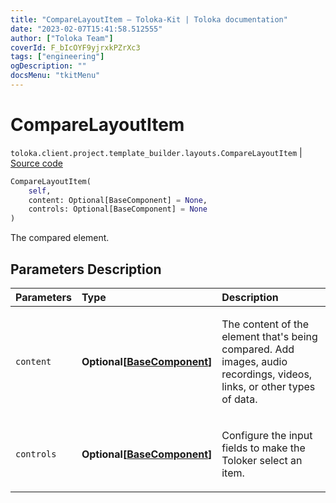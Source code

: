 ```yaml
---
title: "CompareLayoutItem — Toloka-Kit | Toloka documentation"
date: "2023-02-07T15:41:58.512555"
author: ["Toloka Team"]
coverId: F_bIcOYF9yjrxkPZrXc3
tags: ["engineering"]
ogDescription: ""
docsMenu: "tkitMenu"
---
```


# CompareLayoutItem
`toloka.client.project.template_builder.layouts.CompareLayoutItem` | [Source code](https://github.com/Toloka/toloka-kit/blob/v1.1.3/src/client/project/template_builder/layouts.py#L99)

```python
CompareLayoutItem(
    self,
    content: Optional[BaseComponent] = None,
    controls: Optional[BaseComponent] = None
)
```

The compared element.

## Parameters Description

| Parameters | Type | Description |
| :----------| :----| :-----------|
`content`|**Optional\[[BaseComponent](/docs-new/toloka-kit/reference/toloka.client.project.template_builder.base.BaseComponent)\]**|<p>The content of the element that&#x27;s being compared. Add images, audio recordings, videos, links, or other types of data.</p>
`controls`|**Optional\[[BaseComponent](/docs-new/toloka-kit/reference/toloka.client.project.template_builder.base.BaseComponent)\]**|<p>Configure the input fields to make the Toloker select an item.</p>
